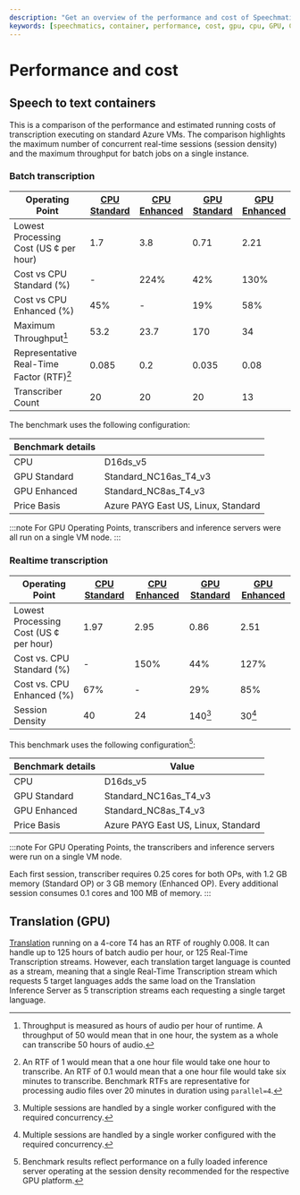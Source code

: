 ```yaml
---
description: "Get an overview of the performance and cost of Speechmatics container deployments"
keywords: [speechmatics, container, performance, cost, gpu, cpu, GPU, CPU, on-prem, TCO]
---
```

# Performance and cost

## Speech to text containers

This is a comparison of the performance and estimated running costs of transcription executing on standard Azure VMs. The comparison highlights the maximum number of concurrent real-time sessions (session density) and the maximum throughput for batch jobs on a single instance.

### Batch transcription


| Operating Point                            | [CPU Standard](./cpu-speech-to-text) | [CPU Enhanced](./cpu-speech-to-text) | [GPU Standard](./gpu-speech-to-text) | [GPU Enhanced](./gpu-speech-to-text) |
|--------------------------------------------|--------------|--------------|--------------|--------------|
| Lowest Processing Cost (US ¢ per hour)     | 1.7          | 3.8          | 0.71         | 2.21         |
| Cost vs CPU Standard (%)                   | -            | 224%         | 42%          | 130%         |
| Cost vs CPU Enhanced (%)                   | 45%          | -            | 19%          | 58%          |
| Maximum Throughput[^1]                     | 53.2         | 23.7         | 170          | 34           |
| Representative Real-Time Factor (RTF)[^2]  | 0.085        | 0.2          | 0.035        | 0.08         |
| Transcriber Count                          | 20           | 20           | 20           | 13           |

The benchmark uses the following configuration:

| Benchmark details |                                     |
| ----------------- | ----------------------------------- |
| CPU               | D16ds_v5                            |
| GPU Standard      | Standard_NC16as_T4_v3               |
| GPU Enhanced      | Standard_NC8as_T4_v3                |
| Price Basis       | Azure PAYG East US, Linux, Standard |

:::note
For GPU Operating Points, transcribers and inference servers were all run on a single VM node.
:::


### Realtime transcription

| Operating Point                            | [CPU Standard](./cpu-speech-to-text#realtime-transcription) | [CPU Enhanced](./cpu-speech-to-text#realtime-transcription) | [GPU Standard](./gpu-speech-to-text#batch-and-real-time-inference) | [GPU Enhanced](./gpu-speech-to-text#batch-and-real-time-inference) |
|--------------------------------------------|--------------|--------------|--------------|--------------|
| Lowest Processing Cost (US ¢ per hour)     | 1.97         | 2.95         | 0.86         | 2.51         |
| Cost vs. CPU Standard (%)                  | -            | 150%         | 44%          | 127%         |
| Cost vs. CPU Enhanced (%)                  | 67%          | -            | 29%          | 85%          |
| Session Density                            | 40           | 24           | 140[^3]      | 30[^3]       |

This benchmark uses the following configuration[^4]:

| Benchmark details | Value                               |
| ------------------| ----------------------------------- |
| CPU               | D16ds_v5                            |
| GPU Standard      | Standard_NC16as_T4_v3               |
| GPU Enhanced      | Standard_NC8as_T4_v3                |
| Price Basis       | Azure PAYG East US, Linux, Standard |

:::note
For GPU Operating Points, the transcribers and inference servers were run on a single VM node.

Each first session, transcriber requires 0.25 cores for both OPs, with 1.2 GB memory (Standard OP) or 3 GB memory (Enhanced OP). Every additional session consumes 0.1 cores and 100 MB of memory.
:::


[^1]: Throughput is measured as hours of audio per hour of runtime. A throughput of 50 would mean that in one hour, the system as a whole can transcribe 50 hours of audio.
[^2]: An RTF of 1 would mean that a one hour file would take one hour to transcribe. An RTF of 0.1 would mean that a one hour file would take six minutes to transcribe. Benchmark RTFs are representative for processing audio files over 20 minutes in duration using `parallel=4`.
[^3]: Multiple sessions are handled by a single worker configured with the required concurrency.
[^4]: Benchmark results reflect performance on a fully loaded inference server operating at the session density recommended for the respective GPU platform.

## Translation (GPU)

[Translation](./gpu-translation) running on a 4-core T4 has an RTF of roughly 0.008. It can handle up to 125 hours of batch audio per hour, or 125 Real-Time Transcription streams. However, each translation target language is counted as a stream, meaning that a single Real-Time Transcription stream which requests 5 target languages adds the same load on the Translation Inference Server as 5 transcription streams each requesting a single target language.